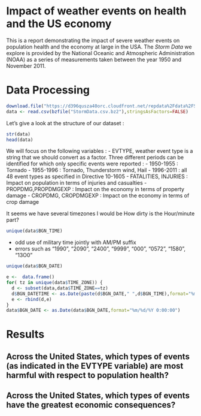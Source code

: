 Impact of weather events on health and the US economy
========================================================

This is a report demonstrating the impact of severe weather events on population health and the economy at large in the USA. The *Storm Data* we explore is provided by the National Oceanic and Atmospheric Administration (NOAA) as a series of measurements taken between the year 1950 and November 2011.

# Data Processing 

```r
download.file("https://d396qusza40orc.cloudfront.net/repdata%2Fdata%2FStormData.csv.bz2",destfile="StormData.csv.bz2",method="curl")
data <- read.csv(bzfile("StormData.csv.bz2"),stringsAsFactors=FALSE)
```

Let's give a look at the structure of our dataset :
```r
str(data)
head(data)
```

We will focus on the following variables :
- EVTYPE, weather event type is a string that we should convert as a factor. Three different periods can be identified for which only specific events were reported :
  - 1950-1955 : Tornado
  - 1955-1996 : Tornado, Thunderstorm wind, Hail
  - 1996-2011 : all 48 event types as specified in Directive 10-1605
- FATALITIES, INJURIES : Impact on population in terms of injuries and casualties 
- PROPDMG,PROPDMGEXP : Impact on the economy in terms of property damage
- CROPDMG, CROPDMGEXP : Impact on the economy in terms of crop damage

It seems we have several timezones
I would be
How dirty is the Hour/minute part?

```r
unique(data$BGN_TIME)
```
 - odd use of military time jointly with AM/PM suffix
 - errors such as "1990", "2090", "2400", "9999", "000", "0572", "1580", "13O0" 


```r
unique(data$BGN_DATE)
```


```r
e <-  data.frame()
for( tz in unique(data$TIME_ZONE)) {
  d <- subset(data,data$TIME_ZONE==tz)
  d$BGN_DATETIME <- as.Date(paste(d$BGN_DATE," ",d$BGN_TIME),format="%m/%d/%Y 0:00:00 %H%M",tz=tz)
  e <- rbind(d,e)
}
data$BGN_DATE <- as.Date(data$BGN_DATE,format="%m/%d/%Y 0:00:00")
```

# Results

## Across the United States, which types of events (as indicated in the EVTYPE variable) are most harmful with respect to population health?

## Across the United States, which types of events have the greatest economic consequences?


